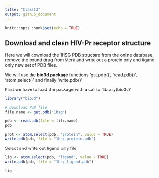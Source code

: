 ```yaml
---
title: "Class13"
output: github_document
---
```


```r
knitr::opts_chunk$set(echo = TRUE)
```

## Download and clean HIV-Pr receptor structure

Here we will download the 1HSG PDB structure from the online database, remove the bound drug from Merk and write out a protein only and ligand only new set of PDB files.

We will use the **bio3d package** functions 'get.pdb()', 'read.pdb()', 'atom.select()' and finally 'write.pdb()'

First we have to load the package with a call to 'library(bio3d)'

```r
library("bio3d")

# Download PDB file
file.name <- get.pdb("1hsg")

```

```r
pdb <- read.pdb(file = file.name)
pdb
```

```r
prot <- atom.select(pdb, "protein", value = TRUE)
write.pdb(pdb, file = "1hsg_protein.pdb")
```

Select and write out ligand only file
```r
lig <- atom.select(pdb, "ligand", value = TRUE)
write.pdb(pdb, file = "1hsg_ligand.pdb")
```

```r
lig
```

































